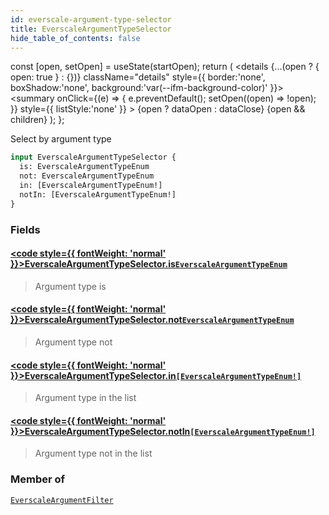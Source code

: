```yaml
---
id: everscale-argument-type-selector
title: EverscaleArgumentTypeSelector
hide_table_of_contents: false
---
```







  const [open, setOpen] = useState(startOpen);
  return (
    <details {...(open ? { open: true } : {})} className="details" style={{ border:'none', boxShadow:'none', background:'var(--ifm-background-color)' }}>
      <summary
        onClick={(e) => {
          e.preventDefault();
          setOpen((open) => !open);
        }}
        style={{ listStyle:'none' }}
      >
      {open ? dataOpen : dataClose}
      </summary>
      {open && children}
    </details>
  );
};








Select by argument type


```graphql
input EverscaleArgumentTypeSelector {
  is: EverscaleArgumentTypeEnum
  not: EverscaleArgumentTypeEnum
  in: [EverscaleArgumentTypeEnum!]
  notIn: [EverscaleArgumentTypeEnum!]
}
```




### Fields

#### [<code style={{ fontWeight: 'normal' }}>EverscaleArgumentTypeSelector.<b>is</b></code>](#)<Bullet />[`EverscaleArgumentTypeEnum`](/docs/v1/graphql-reference/enums/everscale-argument-type-enum) <Badge class="badge badge--secondary" text="enum"/> 
> 
> 
> Argument type is
> 

#### [<code style={{ fontWeight: 'normal' }}>EverscaleArgumentTypeSelector.<b>not</b></code>](#)<Bullet />[`EverscaleArgumentTypeEnum`](/docs/v1/graphql-reference/enums/everscale-argument-type-enum) <Badge class="badge badge--secondary" text="enum"/> 
> 
> 
> Argument type not
> 

#### [<code style={{ fontWeight: 'normal' }}>EverscaleArgumentTypeSelector.<b>in</b></code>](#)<Bullet />[`[EverscaleArgumentTypeEnum!]`](/docs/v1/graphql-reference/enums/everscale-argument-type-enum) <Badge class="badge badge--secondary" text="list"/> <Badge class="badge badge--secondary" text="enum"/> 
> 
> 
> Argument type in the list
> 

#### [<code style={{ fontWeight: 'normal' }}>EverscaleArgumentTypeSelector.<b>notIn</b></code>](#)<Bullet />[`[EverscaleArgumentTypeEnum!]`](/docs/v1/graphql-reference/enums/everscale-argument-type-enum) <Badge class="badge badge--secondary" text="list"/> <Badge class="badge badge--secondary" text="enum"/> 
> 
> 
> Argument type not in the list
> 



### Member of

[`EverscaleArgumentFilter`](/docs/v1/graphql-reference/inputs/everscale-argument-filter)  <Badge class="secondary" text="input"/>


